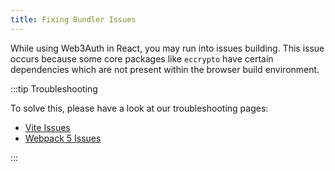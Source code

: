 ```yaml
---
title: Fixing Bundler Issues
---
```


While using Web3Auth in React, you may run into issues building. This issue occurs because some core
packages like `eccrypto` have certain dependencies which are not present within the browser build
environment.

:::tip Troubleshooting

To solve this, please have a look at our troubleshooting pages:

- [Vite Issues](/troubleshooting/vite-issues)
- [Webpack 5 Issues](/troubleshooting/webpack-issues)

:::
